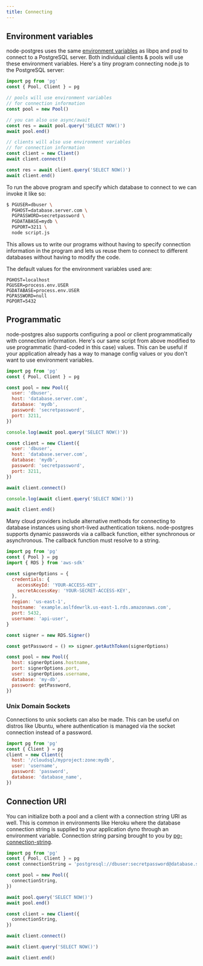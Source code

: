 ```yaml
---
title: Connecting
---
```


## Environment variables

node-postgres uses the same [environment variables](https://www.postgresql.org/docs/9.1/static/libpq-envars.html) as libpq and psql to connect to a PostgreSQL server. Both individual clients & pools will use these environment variables. Here's a tiny program connecting node.js to the PostgreSQL server:

```js
import pg from 'pg'
const { Pool, Client } = pg

// pools will use environment variables
// for connection information
const pool = new Pool()

// you can also use async/await
const res = await pool.query('SELECT NOW()')
await pool.end()

// clients will also use environment variables
// for connection information
const client = new Client()
await client.connect()

const res = await client.query('SELECT NOW()')
await client.end()
```

To run the above program and specify which database to connect to we can invoke it like so:

```sh
$ PGUSER=dbuser \
  PGHOST=database.server.com \
  PGPASSWORD=secretpassword \
  PGDATABASE=mydb \
  PGPORT=3211 \
  node script.js
```

This allows us to write our programs without having to specify connection information in the program and lets us reuse them to connect to different databases without having to modify the code.

The default values for the environment variables used are:

```
PGHOST=localhost
PGUSER=process.env.USER
PGDATABASE=process.env.USER
PGPASSWORD=null
PGPORT=5432
```

## Programmatic

node-postgres also supports configuring a pool or client programmatically with connection information. Here's our same script from above modified to use programmatic (hard-coded in this case) values. This can be useful if your application already has a way to manage config values or you don't want to use environment variables.

```js
import pg from 'pg'
const { Pool, Client } = pg

const pool = new Pool({
  user: 'dbuser',
  host: 'database.server.com',
  database: 'mydb',
  password: 'secretpassword',
  port: 3211,
})

console.log(await pool.query('SELECT NOW()'))

const client = new Client({
  user: 'dbuser',
  host: 'database.server.com',
  database: 'mydb',
  password: 'secretpassword',
  port: 3211,
})

await client.connect()

console.log(await client.query('SELECT NOW()'))

await client.end()
```

Many cloud providers include alternative methods for connecting to database instances using short-lived authentication tokens. node-postgres supports dynamic passwords via a callback function, either synchronous or asynchronous. The callback function must resolve to a string.

```js
import pg from 'pg'
const { Pool } = pg
import { RDS } from 'aws-sdk'

const signerOptions = {
  credentials: {
    accessKeyId: 'YOUR-ACCESS-KEY',
    secretAccessKey: 'YOUR-SECRET-ACCESS-KEY',
  },
  region: 'us-east-1',
  hostname: 'example.aslfdewrlk.us-east-1.rds.amazonaws.com',
  port: 5432,
  username: 'api-user',
}

const signer = new RDS.Signer()

const getPassword = () => signer.getAuthToken(signerOptions)

const pool = new Pool({
  host: signerOptions.hostname,
  port: signerOptions.port,
  user: signerOptions.username,
  database: 'my-db',
  password: getPassword,
})
```

### Unix Domain Sockets

Connections to unix sockets can also be made. This can be useful on distros like Ubuntu, where authentication is managed via the socket connection instead of a password.

```js
import pg from 'pg'
const { Client } = pg
client = new Client({
  host: '/cloudsql/myproject:zone:mydb',
  user: 'username',
  password: 'password',
  database: 'database_name',
})
```

## Connection URI

You can initialize both a pool and a client with a connection string URI as well. This is common in environments like Heroku where the database connection string is supplied to your application dyno through an environment variable. Connection string parsing brought to you by [pg-connection-string](https://github.com/brianc/node-postgres/tree/master/packages/pg-connection-string).

```js
import pg from 'pg'
const { Pool, Client } = pg
const connectionString = 'postgresql://dbuser:secretpassword@database.server.com:3211/mydb'

const pool = new Pool({
  connectionString,
})

await pool.query('SELECT NOW()')
await pool.end()

const client = new Client({
  connectionString,
})

await client.connect()

await client.query('SELECT NOW()')

await client.end()
```

